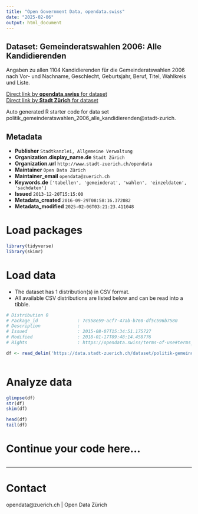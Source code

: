 ```yaml
---
title: "Open Government Data, opendata.swiss"
date: "2025-02-06"
output: html_document
---
```


## Dataset: Gemeinderatswahlen 2006: Alle Kandidierenden

Angaben zu allen 1104 Kandidierenden für die Gemeinderatswahlen 2006 nach Vor- und Nachname, Geschlecht, Geburtsjahr, Beruf, Titel, Wahlkreis und Liste.

[Direct link by **opendata.swiss** for dataset](https://opendata.swiss/de/dataset/gemeinderatswahlen-2006-alle-kandidierenden)<br>
[Direct link by **Stadt Zürich** for dataset](https://data.stadt-zuerich.ch/dataset/politik-gemeinderatswahlen-2006-alle-kandidierenden)

Auto generated R starter code for data set politik_gemeinderatswahlen_2006_alle_kandidierenden@stadt-zurich.

## Metadata

- **Publisher** `Stadtkanzlei, Allgemeine Verwaltung`
- **Organization.display_name.de** `Stadt Zürich`
- **Organization.url** `http://www.stadt-zuerich.ch/opendata`
- **Maintainer** `Open Data Zürich`
- **Maintainer_email** `opendata@zuerich.ch`
- **Keywords.de** `['tabellen', 'gemeinderat', 'wahlen', 'einzeldaten', 'sachdaten']`
- **Issued** `2013-12-20T15:15:00`
- **Metadata_created** `2016-09-29T08:58:16.372082`
- **Metadata_modified** `2025-02-06T03:21:23.411048`


# Load packages

```r

library(tidyverse)
library(skimr)

```

# Load data

-   The dataset has 1 distribution(s) in CSV format.
-   All available CSV distributions are listed below and can be read into a tibble.

```r

# Distribution 0
# Package_id               : 7c558e59-acf7-47ab-b760-df5c596b7580
# Description              : 
# Issued                   : 2015-08-07T15:34:51.175727
# Modified                 : 2018-01-17T09:48:14.458776
# Rights                   : https://opendata.swiss/terms-of-use#terms_open

df <- read_delim('https://data.stadt-zuerich.ch/dataset/politik-gemeinderatswahlen-2006-alle-kandidierenden/download/GRW-2006-alle-Kandidierenden-OGD.csv')



```

# Analyze data

```r

glimpse(df)
str(df)
skim(df)

head(df)
tail(df)

```

# Continue your code here...

```r

```

------------------------------------------------------------------------

# Contact

opendata@zuerich.ch | Open Data Zürich
